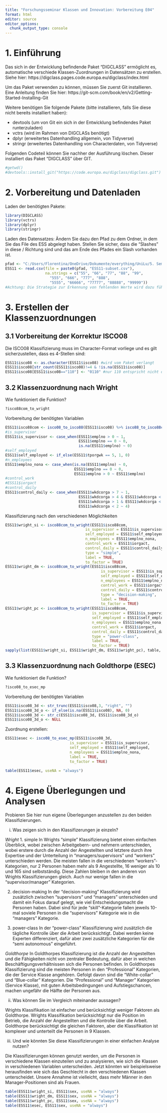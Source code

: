 ```yaml
---
title: "Forschungsseminar Klassen und Innovation: Vorbereitung E04"
format: html
editor: source
editor_options: 
  chunk_output_type: console
---
```


# 1. Einführung

Das sich in der Entwicklung befindende Paket "DIGCLASS" ermöglicht es, automatische verschiede Klassen-Zuordnungen in Datensätzen zu erstellen. Siehe hier: https://digclass.pages.code.europa.eu/digclass/index.html

Um das Paket verwenden zu können, müssen Sie zuerst Git installieren. Eine Anleitung finden Sie hier: https://git-scm.com/book/en/v2/Getting-Started-Installing-Git

Weitere benötigen Sie folgende Pakete (bitte installieren, falls Sie diese nicht bereits installiert haben):

-   devtools (um von Git ein sich in der Entwicklung befindendes Paket runterzuladen)
-   vctrs (wird im Rahmen von DIGCLASs benötigt)
-   dplyr (erweitertes Datenhandling allgemein, von Tidyverse)
-   stringr (erweitertes Datenhandling von Characterdaten, von Tidyverse)

Folgenden Codeteil können Sie nachher der Ausführung löschen. Dieser installiert das Paket "DIGCLASS" über GIT.

```r
#getwd()
#devtools::install_git("https://code.europa.eu/digclass/digclass.git")
```

# 2. Vorbereitung und Datenladen

Laden der benötigten Pakete:

```r
library(DIGCLASS)
library(vctrs)
library(dplyr)
library(stringr)
```

Laden des Datensatzes: Ändern Sie dazu den Pfad zu dem Ordner, in dem Sie das File des ESS abgelegt haben. Stellen Sie sicher, dass die "Slashes" in diese / Richtung sind und das am Ende des Pfades ein Slash vorhanden ist.

```r
pfad <- "C:/Users/Florentina/OneDrive/Dokumente/everything/UniLu/5. Semester/Klassen und Innovation/S4/Klassen/"
ESS11 <- read.csv(file = paste0(pfad, "ESS11-subset.csv"), 
                  na.strings = c("55", "66", "77", "88", "99",
                    "555", "666", "777", "888",
                    "5555", "66666", "77777", "88888", "99999"))
#Achtung: Die Strategie zur Erkennung von fehlenden Werte wird dazu führen, dass bei Alter die entsprechenden Werte dann NA wären -- ggfs. überprüfen!
```

# 3. Erstellen der Klassenzuordnungen

## 3.1 Vorbereitung der Korrektur ISCO08

Die ISCO08 Klassifizierung muss im Character-Format vorliege und es gilt sicherzustellen, dass es 4-Stellen sind:

```r
ESS11$isco08 <- as.character(ESS11$isco08) #wird vom Paket verlangt
ESS11$isco08[str_count(ESS11$isco08)!=4 & !is.na(ESS11$isco08)]
ESS11$isco08[ESS11$isco08=="110"] <- "0110" #nur 110 entspricht nicht dem 4-stelligen Format
```

## 3.2 Klassenzuordnung nach Wright

Wie funktioniert die Funktion?

```r
?isco88com_to_wright
```

Vorbereitung der benötigten Variablen

```r
ESS11$isco88com <- isco08_to_isco88(ESS11$isco08) %>% isco88_to_isco88com()
#is_supervisor
ESS11$is_supervisor <- case_when(ESS11$emplno > 0 ~ 1,
                                 ESS11$emplno == 0 ~ 0,
                                 is.na(ESS11$emplno) ~ 0)
#self_employed
ESS11$self_employed <- if_else(ESS11$tporgwk == 5, 1, 0)
#n_employees
ESS11$emplno_nona <- case_when(is.na(ESS11$emplno) ~ 0, 
                               ESS11$emplno == 0 ~ 0,
                               ESS11$emplno > 0 ~ ESS11$emplno)
#control_work
#ESS11$iorgact
#control_daily
ESS11$control_daily <- case_when(ESS11$wkdcorga > 7 ~ 1,
                                 ESS11$wkdcorga > 4 & ESS11$wkdcorga < 8 ~ 2,
                                 ESS11$wkdcorga > 1 & ESS11$wkdcorga < 5 ~ 3,
                                 ESS11$wkdcorga < 2 ~ 4)
```

Klassifizierung nach den verschiedenen Möglichkeiten

```r
ESS11$wright_si <- isco88com_to_wright(ESS11$isco88com,
                                    is_supervisor = ESS11$is_supervisor,
                                    self_employed = ESS11$self_employed,
                                    n_employees = ESS11$emplno_nona,
                                    control_work = ESS11$iorgact,
                                    control_daily = ESS11$control_daily,
                                    type = "simple",
                                    label = TRUE,
                                    to_factor = TRUE)
ESS11$wright_dm <- isco88com_to_wright(ESS11$isco88com,
                                           is_supervisor = ESS11$is_supervisor,
                                           self_employed = ESS11$self_employed,
                                           n_employees = ESS11$emplno_nona,
                                           control_work = ESS11$iorgact,
                                           control_daily = ESS11$control_daily,
                                           type = "decision-making",
                                           label = TRUE,
                                           to_factor = TRUE)
ESS11$wright_pc <- isco88com_to_wright(ESS11$isco88com,
                                       is_supervisor = ESS11$is_supervisor,
                                       self_employed = ESS11$self_employed,
                                       n_employees = ESS11$emplno_nona,
                                       control_work = ESS11$iorgact,
                                       control_daily = ESS11$control_daily,
                                       type = "power-class",
                                       label = TRUE,
                                       to_factor = TRUE)
sapply(list(ESS11$wright_si, ESS11$wright_dm, ESS11$wright_pc), table, useNA = "always")

```

## 3.3 Klassenzuordnung nach Goldthorpe (ESEC)

Wie funktioniert die Funktion?

```r
?isco08_to_esec_mp
```

Vorbereitung der benötigten Variablen

```r
ESS11$isco08_3d <- str_trunc(ESS11$isco08,3, "right", "")
ESS11$isco08_3d_o <- if_else(is.na(ESS11$isco08), NA, 0)
ESS11$isco08_3d <- str_c(ESS11$isco08_3d, ESS11$isco08_3d_o)
ESS11$isco08_3d_o <- NULL
```

Zuordnung erstellen:

```r
ESS11$esec <- isco08_to_esec_mp(ESS11$isco08_3d,
                             is_supervisor = ESS11$is_supervisor,
                             self_employed = ESS11$self_employed,
                             n_employees = ESS11$emplno_nona,
                             label = TRUE,
                             to_factor = TRUE)

table(ESS11$esec, useNA = "always")
```

# 4. Eigene Überlegungen und Analysen

Probieren Sie hier nun eigene Überlegungen anzustellen zu den beiden Klassifizierungen. 

(i) Was zeigen sich in den Klassifizerungen je einzeln? 

*Wright*
1. simple
In Wrights "simple" Klassifizierung bietet einen einfachen Überblick, wobei zwischen Arbeitgebern- und nehmern unterschieden, wobei erstere durch die Anzahl der Angestellten und letztere durch ihre Expertise und der Unterteilung in "managers/supervisors" und "workers" unterschieden werden. Die meisten fallen in die verschiedenen "workers"-Kategorien, nur 2 Personen haben mehr als 9 Angestellte, 16 weniger als 10 und 165 sind selbstständig. Diese Zahlen bleiben in den anderen von Wrights Klassifizierungen gleich. Auch nur wenige fallen in die "supervisor/manager" Kategorien.

2. decision-making
In der "decision-making" Klassifizierung wird zusätzlich zwischen "supervisors" und "managers" unterschieden und damit ein Fokus darauf gelegt, wie viel Entscheidungsmacht die Personen haben. Dabei sind für jede "skill"-Kategorie fallen jeweils 10-mal soviele Personen in die "supervisors" Kategorie wie in die "managers" Kategorie.

3. power-class
In der "power-class" Klassifizierung wird zusätzlich die tägliche Kontrolle über die Arbeit berücksichtigt. Dabei werden keine Experten differenziert, dafür aber zwei zusätzliche Kategorien für die "semi autonomous" eingeführt. 

*Goldthorpe*
In Goldthorpes Klassifizierung ist die Anzahl der Angestellten und die Fähigkeiten nicht von zentraler Bedeutung, dafür aber in welchen Beschäftigungsverhältnissen sich die Personen befinden. 
In Goldthorpes Klassifizierung sind die meisten Personen in den "Professional" Kategorien, die der Service Klasse angehören. Gefolgt davon sind die "White-collar" und "Blue-collar" Kategorien. Die "Professional" und "Manager" Kategorien (Service Klasse), mit guten Arbeitsbedingungen und Aufstiegschancen, machen ungefähr die Hälfte der Personen aus.

(ii) Was können Sie im Vergleich miteinander aussagen? 

Wrights Klassifikation ist einfacher und berücksichtigt weniger Faktoren als Goldthorpe. Wrights Klassifikation berücksichtigt nur die Position im Betrieb, die Anzahl der Angestellten und die Kontrolle über die Arbeit. Goldthorpe berücksichtigt die gleichen Faktoren, aber die Klassifikation ist komplexer und unterteilt die Personen in 9 Klassen.


(iii) Und wie könnten Sie diese Klassifizierungen in einer einfachen Analyse nutzen?

Die Klassifizierungen können genutzt werden, um die Personen in verschiedene Klassen einzuteilen und zu analysieren, wie sich die Klassen in verschiedenen Variablen unterscheiden. Jetzt könnten wir beispielsweise herausfinden wie sich das Geschlecht in den verschiedenen Klassen unterscheidet. Unsere Annahme ist vielleicht, dass mehr Männer in den Manager-Positionen sind als Frauen. 

```r
table(ESS11$wright_si, ESS11$sex, useNA = "always")
table(ESS11$wright_dm, ESS11$sex, useNA = "always")
table(ESS11$wright_pc, ESS11$sex, useNA = "always")
table(ESS11$esec, ESS11$sex, useNA = "always")

```
